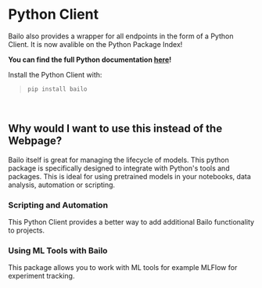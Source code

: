 
# Python Client

Bailo also provides a wrapper for all endpoints in the form of a Python Client. It is now avalible on the Python Package
Index!

**You can find the full Python documentation [here](/docs/python/index.html)!**

Install the Python Client with:

> ```bash
> pip install bailo
> ```

<br />

## Why would I want to use this instead of the Webpage?

Bailo itself is great for managing the lifecycle of models. This python package is specifically designed to integrate
with Python's tools and packages. This is ideal for using pretrained models in your notebooks, data analysis, automation
or scripting.

### Scripting and Automation

This Python Client provides a better way to add additional Bailo functionality to projects.

### Using ML Tools with Bailo

This package allows you to work with ML tools for example MLFlow for experiment tracking.

